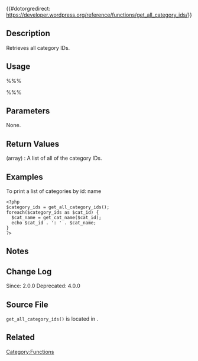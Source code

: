 {{Deprecated|new_function=get_terms}}

{{#dotorgredirect: https://developer.wordpress.org/reference/functions/get_all_category_ids/}}

{{Languages|
{{en|Function Reference/get_all_category_ids}}
{{it|Riferimento_funzioni/get_all_category_ids}}
{{ja|関数リファレンス/get_all_category_ids}}
}}

== Description ==
Retrieves all category IDs. 

== Usage ==
%%%<?php get_all_category_ids() ?>%%%

== Parameters ==
None.

== Return Values ==
; (array) : A list of all of the category IDs.

== Examples ==

To print a list of categories by id: name

<pre><?php
$category_ids = get_all_category_ids();
foreach($category_ids as $cat_id) {
  $cat_name = get_cat_name($cat_id);
  echo $cat_id . ': ' . $cat_name;
}
?></pre>

== Notes ==

== Change Log ==
Since: 2.0.0
Deprecated: 4.0.0

== Source File ==
<!-- Need links to current source code files -->
<tt>get_all_category_ids()</tt> is located in {{Trac|wp-includes/category.php}}.

== Related ==
<!--
    To Do:
    Need to find related functions.
    Need to create groups of functions and create templates to add them to a page quickly.
    Some functions may be related to many groups of functions.
-->

{{Tag Footer}}

[[Category:Functions]]
